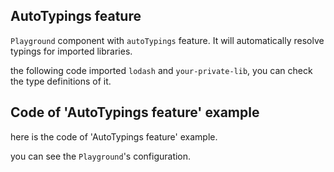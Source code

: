 
<Meta title="Example/AutoTypings" />

## AutoTypings feature

`Playground` component with `autoTypings` feature. It will automatically resolve typings for imported libraries.

the following code imported `lodash` and `your-private-lib`, you can check the type definitions of it.

<Demo1 />


## Code of 'AutoTypings feature' example

here is the code of 'AutoTypings feature' example.

you can see the `Playground`'s configuration.

<Demo1Wrapper />
